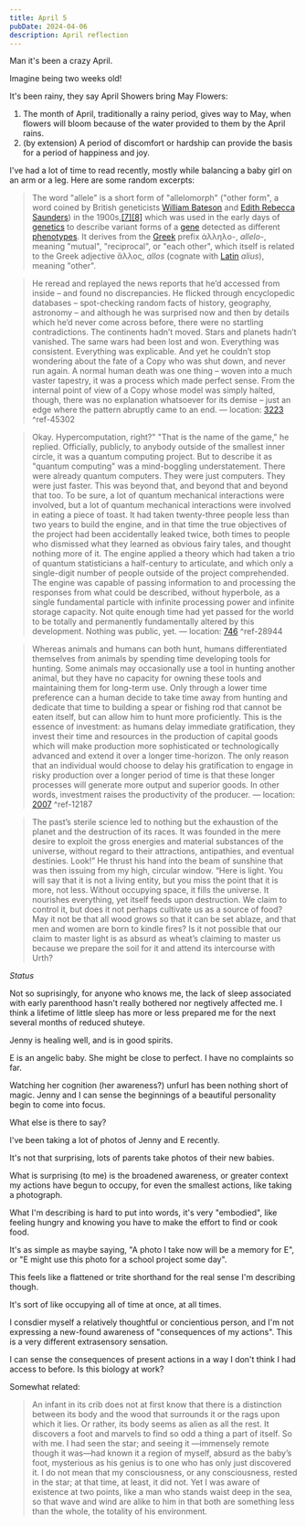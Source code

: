 ```yaml
---
title: April 5
pubDate: 2024-04-06
description: April reflection
---
```


Man it's been a crazy April. 

Imagine being two weeks old!

It's been rainy, they say April Showers bring May Flowers:

1. The month of April, traditionally a rainy period, gives way to May, when flowers will bloom because of the water provided to them by the April rains.
2. (by extension) A period of discomfort or hardship can provide the basis for a period of happiness and joy.

I've had a lot of time to read recently, mostly while balancing a baby girl on an arm or a leg. Here are some random excerpts:

> The word "allele" is a short form of "allelomorph" ("other form", a word coined by British geneticists [William Bateson](https://en.m.wikipedia.org/wiki/William_Bateson "William Bateson") and [Edith Rebecca Saunders](https://en.m.wikipedia.org/wiki/Edith_Rebecca_Saunders "Edith Rebecca Saunders")) in the 1900s,[\[7\]](#cite_note-7)[\[8\]](#cite_note-8) which was used in the early days of [genetics](https://en.m.wikipedia.org/wiki/Genetics "Genetics") to describe variant forms of a [gene](https://en.m.wikipedia.org/wiki/Gene "Gene") detected as different [phenotypes](https://en.m.wikipedia.org/wiki/Phenotypes "Phenotypes"). It derives from the [Greek](https://en.m.wikipedia.org/wiki/Greek_language "Greek language") prefix ἀλληλο-, *allelo-*, meaning "mutual", "reciprocal", or "each other", which itself is related to the Greek adjective ἄλλος, *allos* (cognate with [Latin](https://en.m.wikipedia.org/wiki/Latin "Latin") *alius*), meaning "other".

> He reread and replayed the news reports that he’d accessed from inside – and found no discrepancies. He flicked through encyclopedic databases – spot-checking random facts of history, geography, astronomy – and although he was surprised now and then by details which he’d never come across before, there were no startling contradictions. The continents hadn’t moved. Stars and planets hadn’t vanished. The same wars had been lost and won. Everything was consistent. Everything was explicable. And yet he couldn’t stop wondering about the fate of a Copy who was shut down, and never run again. A normal human death was one thing – woven into a much vaster tapestry, it was a process which made perfect sense. From the internal point of view of a Copy whose model was simply halted, though, there was no explanation whatsoever for its demise – just an edge where the pattern abruptly came to an end. — location: [3223](kindle://book?action=open&asin=B00FDWCPV2&location=3223) ^ref-45302

> Okay. Hypercomputation, right?" "That is the name of the game," he replied. Officially, publicly, to anybody outside of the smallest inner circle, it was a quantum computing project. But to describe it as "quantum computing" was a mind-boggling understatement. There were already quantum computers. They were just computers. They were just faster. This was beyond that, and beyond that and beyond that too. To be sure, a lot of quantum mechanical interactions were involved, but a lot of quantum mechanical interactions were involved in eating a piece of toast. It had taken twenty-three people less than two years to build the engine, and in that time the true objectives of the project had been accidentally leaked twice, both times to people who dismissed what they learned as obvious fairy tales, and thought nothing more of it. The engine applied a theory which had taken a trio of quantum statisticians a half-century to articulate, and which only a single-digit number of people outside of the project comprehended. The engine was capable of passing information to and processing the responses from what could be described, without hyperbole, as a single fundamental particle with infinite processing power and infinite storage capacity. Not quite enough time had yet passed for the world to be totally and permanently fundamentally altered by this development. Nothing was public, yet. — location: [746](kindle://book?action=open&asin=B0BL24DFMW&location=746) ^ref-28944

> Whereas animals and humans can both hunt, humans differentiated themselves from animals by spending time developing tools for hunting. Some animals may occasionally use a tool in hunting another animal, but they have no capacity for owning these tools and maintaining them for long-term use. Only through a lower time preference can a human decide to take time away from hunting and dedicate that time to building a spear or fishing rod that cannot be eaten itself, but can allow him to hunt more proficiently. This is the essence of investment: as humans delay immediate gratification, they invest their time and resources in the production of capital goods which will make production more sophisticated or technologically advanced and extend it over a longer time-horizon. The only reason that an individual would choose to delay his gratification to engage in risky production over a longer period of time is that these longer processes will generate more output and superior goods. In other words, investment raises the productivity of the producer. — location: [2007](kindle://book?action=open&asin=B07BPM3GZQ&location=2007) ^ref-12187

> The past’s sterile science led to nothing but the exhaustion of the planet and the destruction of its races. It was founded in the mere desire to exploit the gross energies and material substances of the universe, without regard to their attractions, antipathies, and eventual destinies. Look!” He thrust his hand into the beam of sunshine that was then issuing from my high, circular window. “Here is light. You will say that it is not a living entity, but you miss the point that it is more, not less. Without occupying space, it fills the universe. It nourishes everything, yet itself feeds upon destruction. We claim to control it, but does it not perhaps cultivate us as a source of food? May it not be that all wood grows so that it can be set ablaze, and that men and women are born to kindle fires? Is it not possible that our claim to master light is as absurd as wheat’s claiming to master us because we prepare the soil for it and attend its intercourse with Urth?

*Status*

Not so suprisingly, for anyone who knows me, the lack of sleep associated with early parenthood hasn't really bothered nor negtively affected me. I think a lifetime of little sleep has more or less prepared me for the next several months of reduced shuteye.

Jenny is healing well, and is in good spirits.

E is an angelic baby. She might be close to perfect. I have no complaints so far.

Watching her cognition (her awareness?) unfurl has been nothing short of magic. Jenny and I can sense the beginnings of a beautiful personality begin to come into focus.

What else is there to say?

I've been taking a lot of photos of Jenny and E recently. 

It's not that surprising, lots of parents take photos of their new babies.

What is surprising (to me) is the broadened awareness, or greater context my actions have begun to occupy, for even the smallest actions, like taking a photograph.

What I'm describing is hard to put into words, it's very "embodied", like feeling hungry and knowing you have to make the effort to find or cook food.

It's as simple as maybe saying, "A photo I take now will be a memory for E", or "E might use this photo for a school project some day".

This feels like a flattened or trite shorthand for the real sense I'm describing though.

It's sort of like occupying all of time at once, at all times.

I consdier myself a relatively thoughtful or concientious person, and I'm not expressing a new-found awareness of "consequences of my actions". This is a very different extrasensory sensation.

I can sense the consequences of present actions in a way I don't think I had access to before. Is this biology at work?

Somewhat related:

> An infant in its crib does not at first know that there is a distinction between its body and the wood that surrounds it or the rags upon which it lies. Or rather, its body seems as alien as all the rest. It discovers a foot and marvels to find so odd a thing a part of itself. So with me. I had seen the star; and seeing it —immensely remote though it was—had known it a region of myself, absurd as the baby’s foot, mysterious as his genius is to one who has only just discovered it. I do not mean that my consciousness, or any consciousness, rested in the star; at that time, at least, it did not. Yet I was aware of existence at two points, like a man who stands waist deep in the sea, so that wave and wind are alike to him in that both are something less than the whole, the totality of his environment.